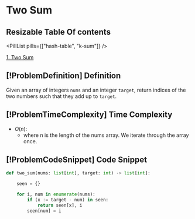 # Two Sum

## Resizable Table Of contents

<DifficultyBadge difficulty="easy" />

<PillList pills={["hash-table", "k-sum"]} />

[1. Two Sum](https://leetcode.com/problems/two-sum)

## [!ProblemDefinition] Definition

Given an array of integers `nums` and an integer `target`, return indices of the two numbers such that they add up to `target`.

## [!ProblemTimeComplexity] Time Complexity

- $O(n)$:
    - where n is the length of the nums array. We iterate through the array once.

## [!ProblemCodeSnippet] Code Snippet

```python meta="source=problems/1-two-sum/solution.py"
def two_sum(nums: list[int], target: int) -> list[int]:

    seen = {}

    for i, num in enumerate(nums):
        if (x := target - num) in seen:
            return seen[x], i
        seen[num] = i
```

